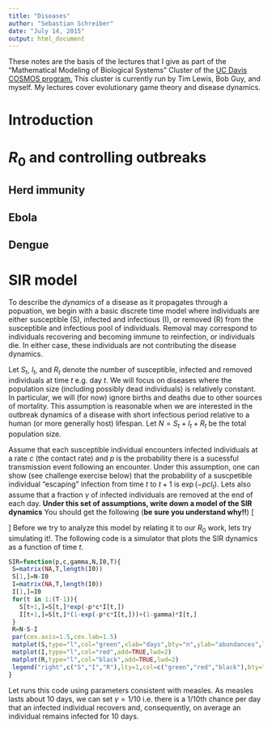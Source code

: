 ```yaml
---
title: "Diseases"
author: "Sebastian Schreiber"
date: "July 14, 2015"
output: html_document
---
```


These notes are the basis of the lectures that I give as part of the "Mathematical Modeling of Biological Systems" Cluster of the <a href="cosmos.ucdavis.edu">UC Davis COSMOS program.</a> This cluster is currently run by Tim Lewis, Bob Guy, and myself. My lectures cover evolutionary game theory and disease dynamics. 

# Introduction



# $R_0$ and controlling outbreaks


## Herd immunity


## Ebola


## Dengue


# SIR model

To describe the *dynamics* of a disease as it propagates through a popuation, we begin with a basic discrete time model where individuals are either susceptible (S), infected and infectious (I), or removed (R) from the susceptible and infectious pool of individuals. Removal may correspond to individuals recovering and becoming immune to reinfection, or individuals die. In either case, these individuals are not contributing the disease dynamics. 

Let $S_t$, $I_t$, and $R_t$ denote the number of susceptible, infected and removed individuals at time $t$ e.g. day $t$. We will focus on diseases where the population size (including possibly dead individuals) is relatively constant. In particular, we will (for now) ignore births and deaths due to other sources of mortality. This assumption is reasonable when we are interested in the outbreak dynamics of a disease with short infectious period relative to a human (or more generally host) lifespan. Let $N=S_t+I_t+R_t$ be the total population size. 

Assume that each susceptible individual encounters infected individuals at a rate $c$ (the contact rate) and $p$ is the probability there is a sucessful transmission event following an encounter. Under this assumption, one can show (see challenge exercise below) that the probability of a suscpetible individual "escaping" infection from time $t$ to $t+1$ is $\exp(-pc I_t)$. Lets also assume that a fraction $\gamma$ of infected individuals are removed at the end of each day. **Under this set of assumptions, write down a model of the SIR dynamics** You should get the following (**be sure you understand why!!**)
\[
\begin{aligned}
S_{t+1}&=S_t \exp(-pc I_t)\\
I_{t+1}&=S_t(1-\exp(-pc I_t))+(1-\gamma)I_t\\
R_{t+1}&=R_t+\gamma I_t
\end{aligned}
\]
Before we try to analyze this model by relating it to our $R_0$ work, lets try simulating it!. The following code is a simulator that plots the SIR dynamics as a function of time $t$. 
```r
SIR=function(p,c,gamma,N,I0,T){
 S=matrix(NA,T,length(I0))
 S[1,]=N-I0
 I=matrix(NA,T,length(I0))
 I[1,]=I0
 for(t in 1:(T-1)){
   S[t+1,]=S[t,]*exp(-p*c*I[t,])
   I[t+1,]=S[t,]*(1-exp(-p*c*I[t,]))+(1-gamma)*I[t,] 
 }
 R=N-S-I
 par(cex.axis=1.5,cex.lab=1.5)
 matplot(S,type="l",col="green",xlab="days",bty="n",ylab="abundances",lwd=2)
 matplot(I,type="l",col="red",add=TRUE,lwd=2)
 matplot(R,type="l",col="black",add=TRUE,lwd=2)
 legend("right",c("S","I","R"),lty=1,col=c("green","red","black"),bty="n",cex=1.5,lwd=2)
}
```

Let runs this code using parameters consistent with measles. As measles lasts about $10$ days, we can set $\gamma=1/10$ i.e. there is a $1/10$th chance per day that an infected individual recovers and, consequently, on average an individual remains infected for $10$ days.  


